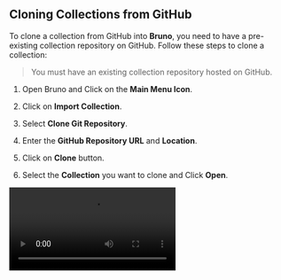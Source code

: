
## **Cloning Collections from GitHub**
To clone a collection from GitHub into **Bruno**, you need to have a pre-existing collection repository on GitHub. Follow these steps to clone a collection:


> You must have an existing collection repository hosted on GitHub.


1. Open Bruno and Click on the **Main Menu Icon**.

2. Click on **Import Collection**.

3. Select **Clone Git Repository**.

4. Enter the **GitHub Repository URL** and **Location**.

5. Click on **Clone** button.

6. Select the **Collection** you want to clone and Click **Open**.



<Video src="/assets/clone-github-repo.mp4" />

You'll see your collection will be open in **Bruno**.



### **Pulling Changes**
Pull the latest changes from the remote repository to stay synchronized with your team.

1. Click on **main** and Select **Pull**.
2. Confirm the **Remote Server** configurations.
3. Click on **Pull** button.

Now you can see all your remote changes pulled in your collection.


<Video src="/assets/demo-git-pull.mov" />






